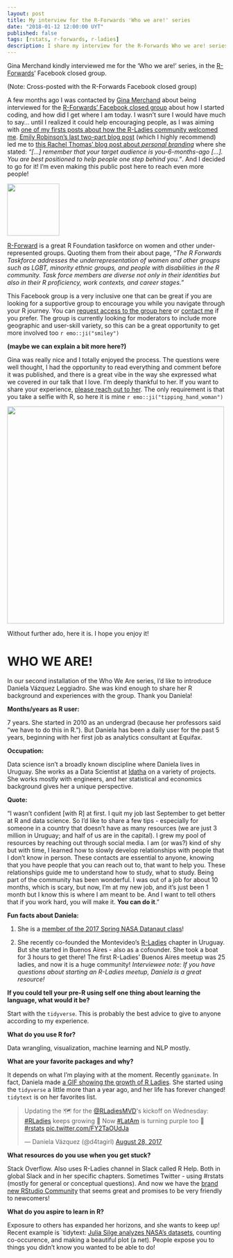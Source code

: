 ```yaml
---
layout: post
title: My interview for the R-Forwards 'Who we are!' series
date: "2018-01-12 12:00:00 UYT"
published: false
tags: [rstats, r-forwards, r-ladies]
description: I share my interview for the R-Forwards Who we are! series.
---
```

Gina Merchand kindly interviewed me for the 'Who we are!' series, in the [R-Forwards](http://forwards.github.io/about/)' Facebook closed group.

<!--more-->

(Note: Cross-posted with the R-Forwards Facebook closed group)

A few months ago I was contacted by [Gina Merchand](http://gmerchant.ucsd.edu/) about being interviewed for the [R-Forwards' Facebook closed group](https://www.facebook.com/groups/163371137549666) about how I started coding, and how did I get where I am today. I wasn't sure I would have much to say... until I realized it could help encouraging people, as I was aiming with [one of my firsts posts about how the R-Ladies community welcomed me]({% post_url 2017-01-27-the-r-ladies-way %}). [Emily Robinson's last two-part blog post](https://robinsones.github.io/Building-Your-Data-Science-Network-Reaching-Out/) (which I highly recommend) led me to [this Rachel Thomas' blog post about _personal branding_](http://www.fast.ai/2017/12/18/personal-brand/) where she stated: _"[...] remember that your target audience is you-6-months-ago [...]. You are best positioned to help people one step behind you."_. And I decided to go for it! I'm even making this public post here to reach even more people!

<div align="center"><img src="/figure/source/r-forwards-who-we-are-series/2018-01-13-r-forwards-who-we-are-series/forwards.png" width="120" /></div>

[R-Forward](http://forwards.github.io/about/) is a great R Foundation taskforce on women and other under-represented groups. Quoting them from their about page, _"The R Forwards Taskforce addresses the underrepresentation of women and other groups such as LGBT, minority ethnic groups, and people with disabilities in the R community. Task force members are diverse not only in their identities but also in their R proficiency, work contexts, and career stages."_

This Facebook group is a very inclusive one that can be great if you are looking for a supportive group to encourage you while you navigate through your R journey. You can [request access to the group here](https://www.facebook.com/groups/163371137549666) or [contact me](https://twitter.com/intent/tweet?user_id=114258616) if you prefer. The group is currently looking for moderators to include more geographic and user-skill variety, so this can be a great opportunity to get more involved too `r emo::ji("smiley")`

**(maybe we can explain a bit more here?)**

Gina was really nice and I totally enjoyed the process. The questions were well thought, I had the opportunity to read everything and comment before it was published, and there is a great vibe in the way she expressed what we covered in our talk that I love. I'm deeply thankful to her. If you want to share your experience, [please reach out to her](https://twitter.com/drgmerchant?lang=en). The only requirement is that you take a selfie with R, so here it is mine `r emo::ji("tipping_hand_woman")`

<div align="center"><img src="/figure/source/r-forwards-who-we-are-series/2018-01-13-r-forwards-who-we-are-series/fb_pic.jpg" width="500" /></div>

Without further ado, here it is. I hope you enjoy it! 


# WHO WE ARE!

In our second installation of the Who We Are series, I'd like to introduce Daniela Vázquez Leggiadro. She was kind enough to share her R background and experiences with the group. Thank you Daniela!

**Months/years as R user:**

7 years. She started in 2010 as an undergrad (because her professors said “we have to do this in R.”). But Daniela has been a daily user for the past 5 years, beginning with her first job as analytics consultant at Equifax.

**Occupation:**

Data science isn’t a broadly known discipline where Daniela lives in Uruguay. She works as a Data Scientist at [Idatha](http://www.idatha.com/) on a variety of projects. She works mostly with engineers, and her statistical and economics background gives her a unique perspective.

**Quote:**

“I wasn’t confident [with R] at first. I quit my job last September to get better at R and data science. So I’d like to share a few tips - especially for someone in a country that doesn’t have as many resources (we are just 3 million in Uruguay; and half of us are in the capital). I grew my pool of resources by reaching out through social media. I am (or was?) kind of shy but with time, I learned how to slowly develop relationships with people that I don’t know in person. These contacts are essential to anyone, knowing that you have people that you can reach out to, that want to help you. These relationships guide me to understand how to study, what to study. Being part of the community has been wonderful. I was out of a job for about 10 months, which is scary, but now, I’m at my new job, and it’s just been 1 month but I know this is where I am meant to be. And I want to tell others that if you work hard, you will make it. **You can do it**.”

**Fun facts about Daniela:**

1) She is a [member of the 2017 Spring NASA Datanaut class](https://open.nasa.gov/…/welcome-datanauts-2017-spring-class/)!

2) She recently co-founded the Montevideo's [R-Ladies](https://rladies.org) chapter in Uruguay. But she started in Buenos Aires - also as a cofounder. She took a boat for 3 hours to get there! The first R-Ladies’ Buenos Aires meetup was 25 ladies, and now it is a huge community! 
_Interviewee note: If you have questions about starting an R-Ladies meetup, Daniela is a great resource!_

**If you could tell your pre-R using self one thing about learning the language, what would it be?**

Start with the `tidyverse`. This is probably the best advice to give to anyone according to my experience.

**What do you use R for?**

Data wrangling, visualization, machine learning and NLP mostly.

**What are your favorite packages and why?**

It depends on what I’m playing with at the moment. Recently `gganimate`. In fact, Daniela made [a GIF showing the growth of R Ladies]({% post_url 2017-04-24-how-to-plot-animated-maps-with-gganimate %}). She started using the `tidyverse` a little more than a year ago, and her life has forever changed! `tidytext` is on her favorites list.

<blockquote class="twitter-tweet tw-align-center" data-lang="en"><p lang="en" dir="ltr">Updating the 🗺 for the <a href="https://twitter.com/RLadiesMVD?ref_src=twsrc%5Etfw">@RLadiesMVD</a>&#39;s kickoff on Wednesday: <a href="https://twitter.com/hashtag/RLadies?src=hash&amp;ref_src=twsrc%5Etfw">#RLadies</a> keeps growing 🎉 Now <a href="https://twitter.com/hashtag/LatAm?src=hash&amp;ref_src=twsrc%5Etfw">#LatAm</a> is turning purple too 💜 <a href="https://twitter.com/hashtag/rstats?src=hash&amp;ref_src=twsrc%5Etfw">#rstats</a> <a href="https://t.co/FY2TaOUdJa">pic.twitter.com/FY2TaOUdJa</a></p>&mdash; Daniela Vázquez (@d4tagirl) <a href="https://twitter.com/d4tagirl/status/902130856260771842?ref_src=twsrc%5Etfw">August 28, 2017</a></blockquote>
<script async src="https://platform.twitter.com/widgets.js" charset="utf-8"></script>

**What resources do you use when you get stuck?**

Stack Overflow. Also uses R-Ladies channel in Slack called R Help. Both in global Slack and in her specific chapters. Sometimes Twitter - using #rstats (mostly for general or conceptual questions). And now we have the [brand new RStudio Community](https://community.rstudio.com/) that seems great and promises to be very friendly to newcomers!

**What do you aspire to learn in R?**

Exposure to others has expanded her horizons, and she wants to keep up! Recent example is `tidytext: [Julia Silge analyzes NASA’s datasets](https://www.tidytextmining.com/nasa.html), counting co-occurence, and making a beautiful plot (a net). People expose you to things you didn’t know you wanted to be able to do!